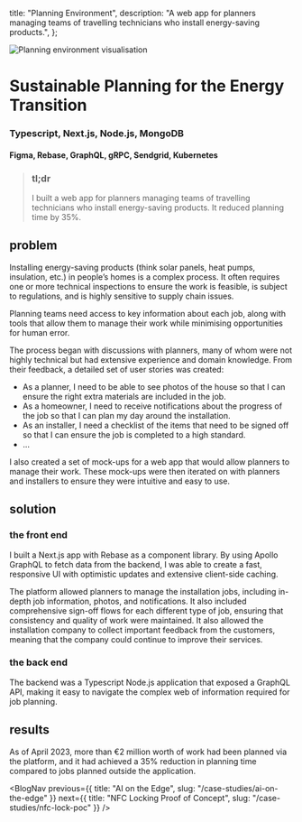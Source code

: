 
  title: "Planning Environment",
  description:
    "A web app for planners managing teams of travelling technicians who install energy-saving products.",
};

<Image
  src={planningEnvironmentCover}
  alt="Planning environment visualisation"
  className="object-cover aspect-video"
  priority
/>

# Sustainable Planning for the Energy Transition
### Typescript, Next.js, Node.js, MongoDB
#### Figma, Rebase, GraphQL, gRPC, Sendgrid, Kubernetes

<CompanyTile logo={logo} name="De Energiebespaarders" />

>### tl;dr
>I built a web app for planners managing teams of travelling technicians who install energy-saving products. It reduced planning time by 35%.

## problem
Installing energy-saving products (think solar panels, heat pumps, insulation, etc.) in people’s homes is a complex process. It often requires one or more technical inspections to ensure the work is feasible, is subject to regulations, and is highly sensitive to supply chain issues.

Planning teams need access to key information about each job, along with tools that allow them to manage their work while minimising opportunities for human error.

The process began with discussions with planners, many of whom were not highly technical but had extensive experience and domain knowledge. From their feedback, a detailed set of user stories was created:

- As a planner, I need to be able to see photos of the house so that I can ensure the right extra materials are included in the job.
- As a homeowner, I need to receive notifications about the progress of the job so that I can plan my day around the installation.
- As an installer, I need a checklist of the items that need to be signed off so that I can ensure the job is completed to a high standard.
- ...

I also created a set of mock-ups for a web app that would allow planners to manage their work. These mock-ups were then iterated on with planners and installers to ensure they were intuitive and easy to use.

## solution
### the front end
I built a Next.js app with Rebase as a component library. By using Apollo GraphQL to fetch data from the backend, I was able to create a fast, responsive UI with optimistic updates and extensive client-side caching.

The platform allowed planners to manage the installation jobs, including in-depth job information, photos, and notifications. It also included comprehensive sign-off flows for each different type of job, ensuring that consistency and quality of work were maintained. It also allowed the installation company to collect important feedback from the customers, meaning that the company could continue to improve their services.


### the back end
The backend was a Typescript Node.js application that exposed a GraphQL API, making it easy to navigate the complex web of information required for job planning.

## results
As of April 2023, more than €2 million worth of work had been planned via the platform, and it had achieved a 35% reduction in planning time compared to jobs planned outside the application.

<ContactBanner />

<BlogNav 
  previous={{ title: "AI on the Edge", slug: "/case-studies/ai-on-the-edge" }} 
  next={{ title: "NFC Locking Proof of Concept", slug: "/case-studies/nfc-lock-poc" }}
/>